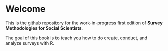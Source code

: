 <style>
  body {
  background-image: ("smss-hex.png");
  background-size: cover;
  background-repeat: no-repeat;
}
  
</style>

# Welcome {.unnumbered}

This is the github repository for the work-in-progress first edition of **Survey Methodologies for Social Scientists**.

The goal of this book is to teach you how to do create, conduct, and analyze surveys with R.

